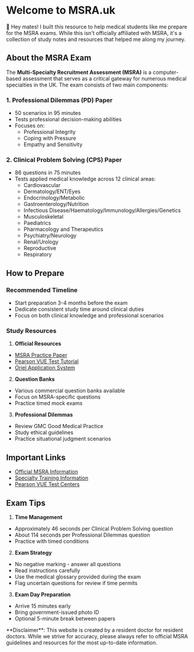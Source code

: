 
# Welcome to MSRA.uk

👋 Hey mates! I built this resource to help medical students like me prepare for the MSRA exams. While this isn't officially affiliated with MSRA, it's a collection of study notes and resources that helped me along my journey.

## About the MSRA Exam

The **Multi-Specialty Recruitment Assessment (MSRA)** is a computer-based assessment that serves as a critical gateway for numerous medical specialties in the UK. The exam consists of two main components:

### 1. Professional Dilemmas (PD) Paper
- 50 scenarios in 95 minutes
- Tests professional decision-making abilities
- Focuses on:
  - Professional Integrity
  - Coping with Pressure
  - Empathy and Sensitivity

### 2. Clinical Problem Solving (CPS) Paper
- 86 questions in 75 minutes
- Tests applied medical knowledge across 12 clinical areas:
  - Cardiovascular
  - Dermatology/ENT/Eyes
  - Endocrinology/Metabolic
  - Gastroenterology/Nutrition
  - Infectious Disease/Haematology/Immunology/Allergies/Genetics
  - Musculoskeletal
  - Paediatrics
  - Pharmacology and Therapeutics
  - Psychiatry/Neurology
  - Renal/Urology
  - Reproductive
  - Respiratory

## How to Prepare

### Recommended Timeline
- Start preparation 3-4 months before the exam
- Dedicate consistent study time around clinical duties
- Focus on both clinical knowledge and professional scenarios

### Study Resources
1. **Official Resources**
- [MSRA Practice Paper](https://gprecruitment.hee.nhs.uk/Recruitment/Applicant-Guidance/MSRA)
- [Pearson VUE Test Tutorial](https://www.pearsonvue.com)
- [Oriel Application System](https://www.oriel.nhs.uk)

2. **Question Banks**
- Various commercial question banks available
- Focus on MSRA-specific questions
- Practice timed mock exams

3. **Professional Dilemmas**
- Review GMC Good Medical Practice
- Study ethical guidelines
- Practice situational judgment scenarios

## Important Links

- [Official MSRA Information](https://gprecruitment.hee.nhs.uk/Recruitment/Applicant-Guidance/MSRA)
- [Specialty Training Information](https://specialtytraining.hee.nhs.uk)
- [Pearson VUE Test Centers](https://www.pearsonvue.com)

## Exam Tips

1. **Time Management**
- Approximately 46 seconds per Clinical Problem Solving question
- About 114 seconds per Professional Dilemmas question
- Practice with timed conditions

2. **Exam Strategy**
- No negative marking - answer all questions
- Read instructions carefully
- Use the medical glossary provided during the exam
- Flag uncertain questions for review if time permits

3. **Exam Day Preparation**
- Arrive 15 minutes early
- Bring government-issued photo ID
- Optional 5-minute break between papers

<Callout type="warning">
**Disclaimer**: This website is created by a resident doctor for resident doctors. While we strive for accuracy, please always refer to official MSRA guidelines and resources for the most up-to-date information.
</Callout>
